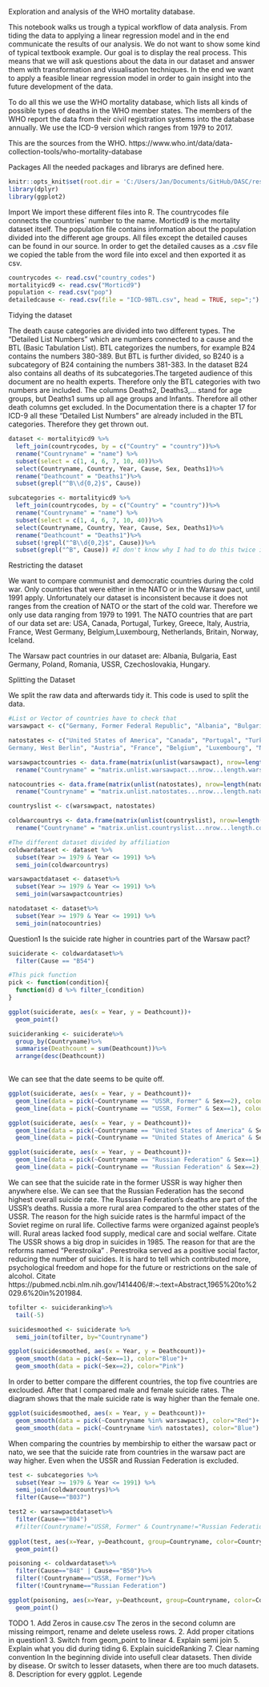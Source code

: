 Exploration and analysis of the WHO mortality database.

This notebook walks us trough a typical workflow of data analysis. From tiding the data to applying a linear regression model and in the end communicate the results of our analysis.
We do not want to show some kind of typical textbook example. Our goal is to display the real process. This means that we will ask questions about the data in our dataset and answer them with transformation and visualisation techniques. 
In the end we want to apply a feasible linear regression model in order to gain insight into the future development of the data.

To do all this we use the WHO mortality database, which lists all kinds of possible types of deaths in the WHO member states.
The members of the WHO report the data from their civil registration systems into the database annually. We use the ICD-9 version which ranges from 1979 to 2017.

This are the sources from the WHO.
https://www.who.int/data/data-collection-tools/who-mortality-database

Packages
All the needed packages and librarys are defined here.
```r
knitr::opts_knit$set(root.dir = 'C:/Users/Jan/Documents/GitHub/DASC/resources')
library(dplyr)
library(ggplot2)
```

Import
We import these different files into R. The countrycodes file connects the countries` number to the name. Morticd9 is the mortality dataset itself. The population file contains information about the population divided into the different age groups. All files except the detailed causes can be found in our source. In order to get the detailed causes as a .csv file we copied the table from the word file into excel and then exported it as csv.

```r
countrycodes <- read.csv("country_codes")
mortalityicd9 <- read.csv("Morticd9")
population <- read.csv("pop")
detailedcause <- read.csv(file = "ICD-9BTL.csv", head = TRUE, sep=";")
```

Tidying the dataset

The death cause categories are divided into two different types. The "Detailed List Numbers" which are numbers connected to a cause and the BTL (Basic Tabulation List). BTL categorizes the numbers, for example B24 contains the numbers 380-389. But BTL is further divided, so B240 is a subcategory of B24 containing the numbers 381-383.
In the dataset B24 also contains all deaths of its subcategories.The targeted audience of this document are no health experts. Therefore only the BTL categories with two numbers are included.
The columns Deaths2, Deaths3,... stand for age groups, but Deaths1 sums up all age groups and Infants.
Therefore all other death columns get excluded.
In the Documentation there is a chapter 17 for ICD-9 all these "Detailed List Numbers" are already included in the BTL categories. Therefore they get thrown out.

```r
dataset <- mortalityicd9 %>%
  left_join(countrycodes, by = c("Country" = "country"))%>%
  rename("Countryname" = "name") %>%
  subset(select = c(1, 4, 6, 7, 10, 40))%>%
  select(Countryname, Country, Year, Cause, Sex, Deaths1)%>%
  rename("Deathcount" = "Deaths1")%>%
  subset(grepl("^B\\d{0,2}$", Cause))

subcategories <- mortalityicd9 %>%
  left_join(countrycodes, by = c("Country" = "country"))%>%
  rename("Countryname" = "name") %>%
  subset(select = c(1, 4, 6, 7, 10, 40))%>%
  select(Countryname, Country, Year, Cause, Sex, Deaths1)%>%
  rename("Deathcount" = "Deaths1")%>%
  subset(!grepl("^B\\d{0,2}$", Cause))%>%
  subset(grepl("^B", Cause)) #I don't know why I had to do this twice in order to eliminate numbers
```

Restricting the dataset

We want to compare communist and democratic countries during the cold war. Only countries that were either in the NATO or in the Warsaw pact, until 1991 apply. Unfortunately our dataset is inconsistent because it does not ranges from the creation of NATO or the start of  the cold war. Therefore we only use data ranging from 1979 to 1991. 
The NATO countries that are part of our data set are:
USA, Canada, Portugal, Turkey, Greece, Italy, Austria, France, West Germany, Belgium,Luxembourg, Netherlands, Britain, Norway, Iceland. 

The Warsaw pact countries in our dataset are:
Albania, Bulgaria, East Germany, Poland, Romania, USSR, Czechoslovakia, Hungary.

Splitting the Dataset

We split the raw data and afterwards tidy it. This code is used to split the data.
```r
#List or Vector of countries have to check that
warsawpact <- c("Germany, Former Federal Republic", "Albania", "Bulgaria", "Poland", "Romania", "USSR, Former","Czechoslovakia, Former", "Hungary", "Russian Federation")

natostates <- c("United States of America", "Canada", "Portugal", "Turkey", "Greece", "Germany, Former Democratic Republic", "Germany, Former Federal Republic", "	
Germany, West Berlin", "Austria", "France", "Belgium", "Luxembourg", "Netherlands", "United Kingdom", "Norway", "Iceland")

warsawpactcountries <- data.frame(matrix(unlist(warsawpact), nrow=length(warsawpact), byrow=T))%>%
  rename("Countryname" = "matrix.unlist.warsawpact...nrow...length.warsawpact...byrow...T.")

natocountries <- data.frame(matrix(unlist(natostates), nrow=length(natostates), byrow=T))%>%
  rename("Countryname" = "matrix.unlist.natostates...nrow...length.natostates...byrow...T.")

countryslist <- c(warsawpact, natostates)

coldwarcountrys <- data.frame(matrix(unlist(countryslist), nrow=length(countryslist), byrow=T))%>%
  rename("Countryname" = "matrix.unlist.countryslist...nrow...length.countryslist...byrow...T.")

#The different dataset divided by affiliation
coldwardataset <- dataset %>%
  subset(Year >= 1979 & Year <= 1991) %>%
  semi_join(coldwarcountrys)

warsawpactdataset <- dataset%>% 
  subset(Year >= 1979 & Year <= 1991) %>%
  semi_join(warsawpactcountries)

natodataset <- dataset%>% 
  subset(Year >= 1979 & Year <= 1991) %>%
  semi_join(natocountries)

```


Question1
Is the suicide rate higher in countries part of the Warsaw pact?
```r
suiciderate <- coldwardataset%>%
  filter(Cause == "B54")

#This pick function
pick <- function(condition){
  function(d) d %>% filter_(condition)
}

ggplot(suiciderate, aes(x = Year, y = Deathcount))+
  geom_point()

suicideranking <- suiciderate%>%
  group_by(Countryname)%>%
  summarise(Deathcount = sum(Deathcount))%>%
  arrange(desc(Deathcount))
  
```
We can see that the date seems to be quite off.  
```r
ggplot(suiciderate, aes(x = Year, y = Deathcount))+
  geom_line(data = pick(~Countryname == "USSR, Former" & Sex==2), colour = "pink")+
  geom_line(data = pick(~Countryname == "USSR, Former" & Sex==1), colour = "blue")

ggplot(suiciderate, aes(x = Year, y = Deathcount))+
  geom_line(data = pick(~Countryname == "United States of America" & Sex==1), colour = "blue")+
  geom_line(data = pick(~Countryname == "United States of America" & Sex==2), colour = "pink")

ggplot(suiciderate, aes(x = Year, y = Deathcount))+
  geom_line(data = pick(~Countryname == "Russian Federation" & Sex==1), colour = "blue")+
  geom_line(data = pick(~Countryname == "Russian Federation" & Sex==2), colour = "pink")
```
We can see that the suicide rate in the former USSR is way higher then anywhere else. 
We can see that the Russian Federation has the second highest overall suicide rate.
The Russian Federation's deaths are part of the USSR's deaths.
Russia a more rural area compared to the other states of the USSR.
The reason for the high suicide rates is the harmful impact of the Soviet regime on rural life. 
Collective farms were organized against people's will. Rural areas lacked food supply, medical care and social welfare. 
Citate
The USSR shows a big drop in suicides in 1985. The reason for that are the reforms named "Perestroika" . 
Perestroika served as a positive social factor, reducing the number of suicides. It is hard to tell which
contributed more, psychological freedom and hope for the future or restrictions on the sale of alcohol. 
Citate
https://pubmed.ncbi.nlm.nih.gov/1414406/#:~:text=Abstract,1965%20to%2029.6%20in%201984.

```r
tofilter <- suicideranking%>%
  tail(-5)

suicidesmoothed <- suiciderate %>%
  semi_join(tofilter, by="Countryname")

ggplot(suicidesmoothed, aes(x = Year, y = Deathcount))+
  geom_smooth(data = pick(~Sex==1), color="Blue")+
  geom_smooth(data = pick(~Sex==2), color="Pink")
```
In order to better compare the different countries, the top five countries are exclouded.
After that I compared male and female suicide rates. The diagram shows that the male suicide rate is way
higher than the female one.


```r
ggplot(suicidesmoothed, aes(x = Year, y = Deathcount))+
  geom_smooth(data = pick(~Countryname %in% warsawpact), color="Red")+
  geom_smooth(data = pick(~Countryname %in% natostates), color="Blue")
```
When comparing the countries by membirship to either the warsaw pact or nato, 
we see that the suicide rate from countries in the warsaw pact are way higher. 
Even when the USSR and Russian Federation is excluded.

```r
test <- subcategories %>%
  subset(Year >= 1979 & Year <= 1991) %>%
  semi_join(coldwarcountrys)%>%
  filter(Cause=="B037")

test2 <- warsawpactdataset%>%
  filter(Cause=="B04")
  #filter(Countryname!="USSR, Former" & Countryname!="Russian Federation" & Countryname!="Germany, Former Federal Republic")
  
ggplot(test, aes(x=Year, y=Deathcount, group=Countryname, color=Countryname))+
  geom_point()
```


```r

  
poisoning <- coldwardataset%>%
  filter(Cause=="B48" | Cause=="B50")%>%
  filter(!Countryname=="USSR, Former")%>%
  filter(!Countryname=="Russian Federation")

ggplot(poisoning, aes(x=Year, y=Deathcount, group=Countryname, color=Countryname))+
  geom_point()
```


TODO
1. Add Zeros in cause.csv
  The zeros in the second column are missing reimport, rename and delete useless rows.
2. Add proper citations in question1
3. Switch from geom_point to linear
4. Explain semi join
5. Explain what you did during tiding
6. Explain suicideRanking
7. Clear naming convention 
   In the beginning divide into usefull clear datasets. Then divide by disease.
   Or switch to lesser datasets, when there are too much datasets. 
8. Description for every ggplot. Legende

